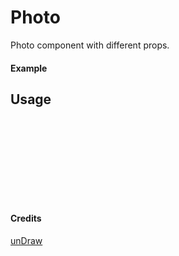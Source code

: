 
<Meta of={Photo} title="unDraw/Photo" />

# Photo

Photo component with different props.

#### Example

<Canvas of={Photo.Primary} />

## Usage

```ts
import { Photo } from "yadl-ui";

const Example = () => {
  return (
      <Photo />
  );
};

export default Example;
```

#### Credits
[unDraw](https://undraw.co/illustrations)
